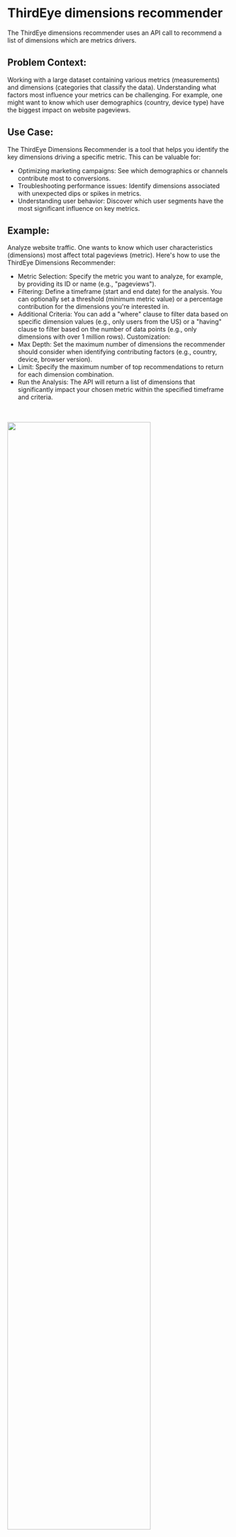 # ThirdEye dimensions recommender

The ThirdEye dimensions recommender uses an API call to recommend a list of dimensions which are metrics drivers.

## Problem Context:

Working with a large dataset containing various metrics (measurements) and dimensions (categories that classify the data).  Understanding what factors most influence your metrics can be challenging.  For example, one might want to know which user demographics (country, device type) have the biggest impact on website pageviews.

## Use Case:

The ThirdEye Dimensions Recommender is a tool that helps you identify the key dimensions driving a specific metric.  This can be valuable for:

- Optimizing marketing campaigns: See which demographics or channels contribute most to conversions.
- Troubleshooting performance issues: Identify dimensions associated with unexpected dips or spikes in metrics.
- Understanding user behavior: Discover which user segments have the most significant influence on key metrics.

## Example:

Analyze website traffic. One wants to know which user characteristics (dimensions) most affect total pageviews (metric). Here's how to use the ThirdEye Dimensions Recommender:

- Metric Selection: Specify the metric you want to analyze, for example, by providing its ID or name (e.g., "pageviews").
- Filtering: Define a timeframe (start and end date) for the analysis. You can optionally set a threshold (minimum metric value) or a percentage contribution for the dimensions you're interested in.
- Additional Criteria: You can add a "where" clause to filter data based on specific dimension values (e.g., only users from the US) or a "having" clause to filter based on the number of data points (e.g., only dimensions with over 1 million rows).
Customization:
- Max Depth: Set the maximum number of dimensions the recommender should consider when identifying contributing factors (e.g., country, device, browser version).
- Limit: Specify the maximum number of top recommendations to return for each dimension combination.
- Run the Analysis: The API will return a list of dimensions that significantly impact your chosen metric within the specified timeframe and criteria.

<br></br><img src="/img/thirdeye/DIMENSIONRECOMMEND.png" width="80%" />

## API reference

The recommender API is accessible at `/api/rca/metrics/cohorts`.

Here's an example:

```http
POST https://thirdeye.yournamespace.domain.com/api/rca/metrics/cohorts
accept: application/json
```

This endpoint accepts a JSON payload and can be leveraged using the following parameters.

### Parameters

| Name                            | Description                                                                                                                                                                                                                              | 
|---------------------------------|------------------------------------------------------------------------------------------------------------------------------------------------------------------------------------------------------------------------------------------|
| start                           | The starting time in epoch milliseconds (millis). Example: 1623110400000 means Tue Jun 08 2021 00:00:00 UTC                                                                                                                                             |
| end                             | The end time in epoch millis . Example: 1623283200000 means Thu Jun 10 2021 00:00:00 UTC                                                                                                                                                 |
| threshold                       | Exact value of metric. Dimensions Recommender which contribute more than this will be included.                                                                                                                                                         |
| percentage                      | If threshold is not provided, then percentage is used. Example: setting percentage to 10 means that threshold = 10% of overall aggregate.                                                                                                |
| generateEnumerationItems (beta) | If set to true, ThirdEye will also try to generate the list of enumeration items in addition to dimensions recommender                                                                                                                                  |
| where                           | This is an additional where clause that can be added to the query in the form of a SQL expression. Example:  `""where": "country LIKE 'US%' AND \"device\" = 'phone'""`                                                                  |
| having                          | Similar to where, having clause is a SQL expression that can be added to the query. Example: `"COUNT(*) > 1000000"`                                                                                                                      |
| maxDepth                           | The max depth in dimensions that the recommendation engine will dive to. Example: maxDepth = 3 means all dimensions reported will have a max of 3 dimensions. like `country = 'US', device = 'phone', version='0.3.0'`. Default value is 10 |
| dimensions                           | If set, this is the list of dimensions that the dimensions recommender will iterate through. Example: if the dataset has 5 dimensions and  ` "dimensions": ["country", "device"]`. ThirdEye will only iterate on these 2 dimensions          |
| limit                           | If set, this behaves like top N. The number of results are trimmed to limit and the results are sorted in descending order by contribution. The default value is 100                                                                     |

#### Metric

A metric can be mentioned in multiple ways in the API.

#### Using ID

```json
{
  "metric": {
    "id": 12746
  }
}
```

#### Using name

```json
{
  "metric": {
    "name": "pageviews"
  }
}
```

#### Specifying the column name, aggregation function and table name

```json
{
  "metric": {
    "aggregationColumn": "views",
    "aggregationFunction": "SUM",
    "dataset": {
      "name": "pageviews"
    }
  }
}
```

## Payload examples

Return recommended dimensions with more than 10% contribution to the overall metric having more than n rows in a given timeframe.

```json
{
  "metric": {
    "aggregationColumn": "views",
    "aggregationFunction": "SUM",
    "dataset": {
      "name": "pageviews"
    }
  },
  "percentage": 10,
  "having": "COUNT(*) > 1000000",
  "start": "1623110400000",
  "end": "1623283200000"
}
```

Return recommended dimensions that are above 40k page views showing only the top 5 for every dimension combination.

```json
{
  "metric": {
    "id": 12746
  },
  "threshold": 400000,
  "maxDepth": 3,
  "limit": 5,
  "start": "1623110400000",
  "end": "1623283200000"
}

```
